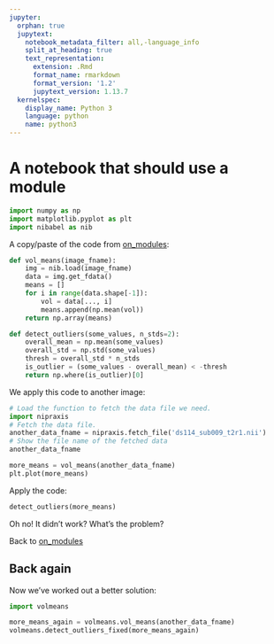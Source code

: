 ```yaml
---
jupyter:
  orphan: true
  jupytext:
    notebook_metadata_filter: all,-language_info
    split_at_heading: true
    text_representation:
      extension: .Rmd
      format_name: rmarkdown
      format_version: '1.2'
      jupytext_version: 1.13.7
  kernelspec:
    display_name: Python 3
    language: python
    name: python3
---
```


# A notebook that should use a module

```python
import numpy as np
import matplotlib.pyplot as plt
import nibabel as nib
```

A copy/paste of the code from [on_modules](on_modules.Rmd):

```python
def vol_means(image_fname):
    img = nib.load(image_fname)
    data = img.get_fdata()
    means = []
    for i in range(data.shape[-1]):
        vol = data[..., i]
        means.append(np.mean(vol))
    return np.array(means)
```

```python
def detect_outliers(some_values, n_stds=2):
    overall_mean = np.mean(some_values)
    overall_std = np.std(some_values)
    thresh = overall_std * n_stds
    is_outlier = (some_values - overall_mean) < -thresh
    return np.where(is_outlier)[0]
```

We apply this code to another image:

```python
# Load the function to fetch the data file we need.
import nipraxis
# Fetch the data file.
another_data_fname = nipraxis.fetch_file('ds114_sub009_t2r1.nii')
# Show the file name of the fetched data
another_data_fname
```

```python
more_means = vol_means(another_data_fname)
plt.plot(more_means)
```

Apply the code:

```python
detect_outliers(more_means)
```

Oh no!   It didn't work?  What's the problem?

Back to [on_modules](on_modules.Rmd)

## Back again


Now we've worked out a better solution:

```python
import volmeans
```

```python
more_means_again = volmeans.vol_means(another_data_fname)
volmeans.detect_outliers_fixed(more_means_again)
```
